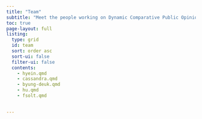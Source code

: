 ```yaml
---
title: "Team"
subtitle: "Meet the people working on Dynamic Comparative Public Opinion"
toc: true
page-layout: full
listing: 
  type: grid
  id: team
  sort: order asc
  sort-ui: false
  filter-ui: false
  contents: 
    - hyein.qmd
    - cassandra.qmd
    - byung-deuk.qmd
    - hu.qmd
    - fsolt.qmd
  

---
```


<!-- The core DCPO team is [Hyein Ko](hyein.qmd), [Yuehong 'Cassandra' Tai](cassandra.qmd), [Byung-Deuk Woo](byung-deuk.qmd), [Yue Hu](hu.qmd), and [Frederick Solt](fsolt.qmd).  Follow the links to find out more about each of us. -->

